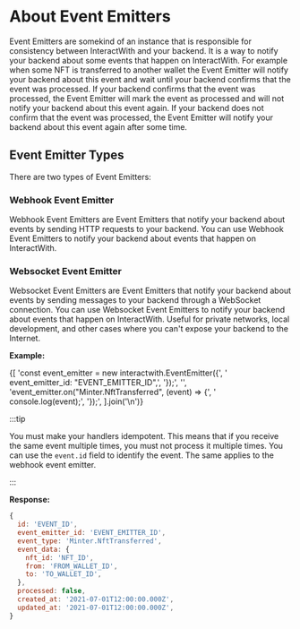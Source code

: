 
# About Event Emitters

Event Emitters are somekind of an instance that is responsible for consistency between InteractWith and your backend. It is a way to notify your backend about some events that happen on InteractWith. For example when some NFT is transferred to another wallet the Event Emitter will notify your backend about this event and wait until your backend confirms that the event was processed. If your backend confirms that the event was processed, the Event Emitter will mark the event as processed and will not notify your backend about this event again. If your backend does not confirm that the event was processed, the Event Emitter will notify your backend about this event again after some time.


## Event Emitter Types

There are two types of Event Emitters:

### Webhook Event Emitter

Webhook Event Emitters are Event Emitters that notify your backend about events by sending HTTP requests to your backend. You can use Webhook Event Emitters to notify your backend about events that happen on InteractWith.

### Websocket Event Emitter

Websocket Event Emitters are Event Emitters that notify your backend about events by sending messages to your backend through a WebSocket connection. You can use Websocket Event Emitters to notify your backend about events that happen on InteractWith. Useful for private networks, local development, and other cases where you can't expose your backend to the Internet.

**Example:**

<CodeBlock language="js">
{[
  'const event_emitter = new interactwith.EventEmitter({',
  '  event_emitter_id: "EVENT_EMITTER_ID",',
  '});',
  '',
  'event_emitter.on("Minter.NftTransferred", (event) => {',
  '  console.log(event);',
  '});',
].join('\n')}
</CodeBlock>

:::tip

You must make your handlers idempotent. This means that if you receive the same event multiple times, you must not process it multiple times. You can use the `event.id` field to identify the event. The same applies to the webhook event emitter.

:::

**Response:**

```js
{
  id: 'EVENT_ID',
  event_emitter_id: 'EVENT_EMITTER_ID',
  event_type: 'Minter.NftTransferred',
  event_data: {
    nft_id: 'NFT_ID',
    from: 'FROM_WALLET_ID',
    to: 'TO_WALLET_ID',
  },
  processed: false,
  created_at: '2021-07-01T12:00:00.000Z',
  updated_at: '2021-07-01T12:00:00.000Z',
}
```